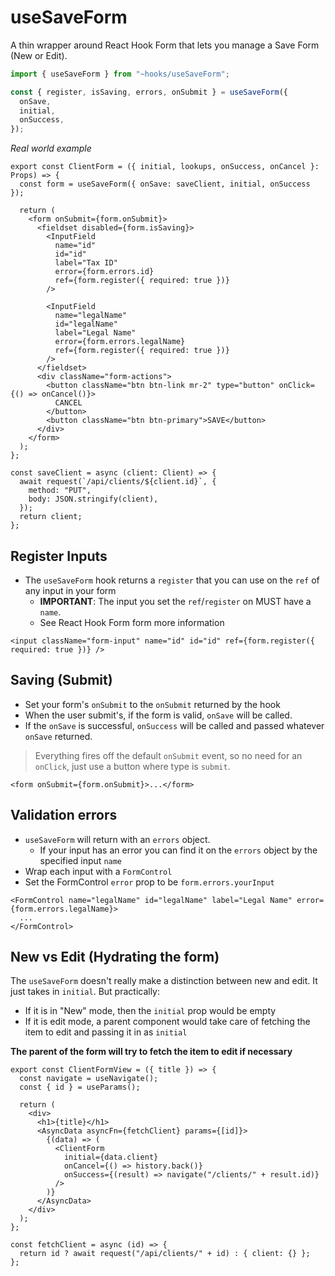 
<Meta title="Developer Utils/useSaveForm" />

# useSaveForm

A thin wrapper around
React Hook Form that lets you manage a Save Form (New or Edit).

```typescript
import { useSaveForm } from "~hooks/useSaveForm";

const { register, isSaving, errors, onSubmit } = useSaveForm({
  onSave,
  initial,
  onSuccess,
});
```

_Real world example_

```tsx
export const ClientForm = ({ initial, lookups, onSuccess, onCancel }: Props) => {
  const form = useSaveForm({ onSave: saveClient, initial, onSuccess });

  return (
    <form onSubmit={form.onSubmit}>
      <fieldset disabled={form.isSaving}>
        <InputField
          name="id"
          id="id"
          label="Tax ID"
          error={form.errors.id}
          ref={form.register({ required: true })}
        />

        <InputField
          name="legalName"
          id="legalName"
          label="Legal Name"
          error={form.errors.legalName}
          ref={form.register({ required: true })}
        />
      </fieldset>
      <div className="form-actions">
        <button className="btn btn-link mr-2" type="button" onClick={() => onCancel()}>
          CANCEL
        </button>
        <button className="btn btn-primary">SAVE</button>
      </div>
    </form>
  );
};

const saveClient = async (client: Client) => {
  await request(`/api/clients/${client.id}`, {
    method: "PUT",
    body: JSON.stringify(client),
  });
  return client;
};
```

## Register Inputs

- The `useSaveForm` hook returns a `register` that you can use on the `ref` of any input in your form
  - **IMPORTANT**: The input you set the `ref`/`register` on MUST have a `name`.
  - See React Hook Form form more information

```tsx
<input className="form-input" name="id" id="id" ref={form.register({ required: true })} />
```

## Saving (Submit)

- Set your form's `onSubmit` to the `onSubmit` returned by the hook
- When the user submit's, if the form is valid, `onSave` will be called.
- If the `onSave` is successful, `onSuccess` will be called and passed whatever `onSave` returned.

> Everything fires off the default `onSubmit` event, so no need for an `onClick`, just use a button where type is `submit`.

```tsx
<form onSubmit={form.onSubmit}>...</form>
```

## Validation errors

- `useSaveForm` will return with an `errors` object.
  - If your input has an error you can find it on the `errors` object by the specified input `name`
- Wrap each input with a `FormControl`
- Set the FormControl `error` prop to be `form.errors.yourInput`

```tsx
<FormControl name="legalName" id="legalName" label="Legal Name" error={form.errors.legalName}>
  ...
</FormControl>
```

## New vs Edit (Hydrating the form)

The `useSaveForm` doesn't really make a distinction between new and edit. It just takes in `initial`. But practically:

- If it is in "New" mode, then the `initial` prop would be empty
- If it is edit mode, a parent component would take care of fetching the item to edit and passing it in as `initial`

**The parent of the form will try to fetch the item to edit if necessary**

```tsx
export const ClientFormView = ({ title }) => {
  const navigate = useNavigate();
  const { id } = useParams();

  return (
    <div>
      <h1>{title}</h1>
      <AsyncData asyncFn={fetchClient} params={[id]}>
        {(data) => (
          <ClientForm
            initial={data.client}
            onCancel={() => history.back()}
            onSuccess={(result) => navigate("/clients/" + result.id)}
          />
        )}
      </AsyncData>
    </div>
  );
};

const fetchClient = async (id) => {
  return id ? await request("/api/clients/" + id) : { client: {} };
};
```

